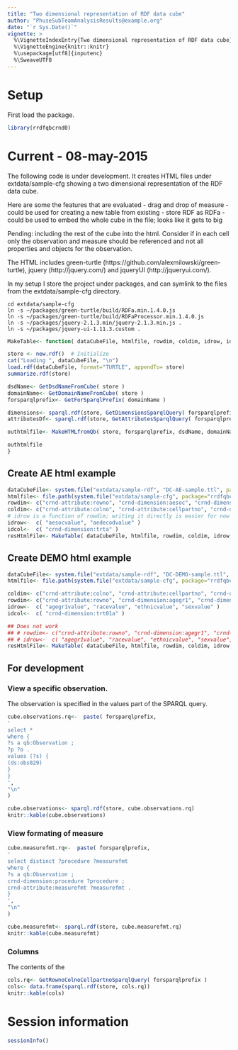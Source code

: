 ```yaml
---
title: "Two dimensional representation of RDF data cube"
author: "PhuseSubTeamAnalysisResults@example.org"
date: "`r Sys.Date()`"
vignette: >
  %\VignetteIndexEntry{Two dimensional representation of RDF data cube}
  %\VignetteEngine{knitr::knitr}
  %\usepackage[utf8]{inputenc}
  %\SweaveUTF8
---
```


# Setup

First load the package.
```r
library(rrdfqbcrnd0)
```


# Current - 08-may-2015

The following code is under development. It creates HTML files
under extdata/sample-cfg showing a two dimensional representation
of the RDF data cube.

Here are some the features that are evaluated
- drag and drop of measure - could be used for creating a new table from existing
- store RDF as RDFa - could be used to embed the whole cube in the file; looks like it gets to big

Pending: including the rest of the cube into the
html. Consider if in each cell only the observation and measure should
be referenced and not all properties and objects for the observation.


The HTML includes green-turtle
(https://github.com/alexmilowski/green-turtle), jquery
(http://jquery.com/) and jqueryUI (http://jqueryui.com/).

In my setup I store the project under packages, and can symlink to the
files from the extdata/sample-cfg directory.


    cd extdata/sample-cfg
    ln -s ~/packages/green-turtle/build/RDFa.min.1.4.0.js 
    ln -s ~/packages/green-turtle/build/RDFaProcessor.min.1.4.0.js 
    ln -s ~/packages/jquery-2.1.3.min/jquery-2.1.3.min.js .
    ln -s ~/packages/jquery-ui-1.11.3.custom .




```r
MakeTable<- function( dataCubeFile, htmlfile, rowdim, coldim, idrow, idcol ) {

store <- new.rdf()  # Initialize
cat("Loading ", dataCubeFile, "\n")
load.rdf(dataCubeFile, format="TURTLE", appendTo= store)
summarize.rdf(store)

dsdName<- GetDsdNameFromCube( store )
domainName<- GetDomainNameFromCube( store )
forsparqlprefix<- GetForSparqlPrefix( domainName )

dimensions<- sparql.rdf(store, GetDimensionsSparqlQuery( forsparqlprefix ) )
attributesDf<- sparql.rdf(store, GetAttributesSparqlQuery( forsparqlprefix ))

outhtmlfile<- MakeHTMLfromQb( store, forsparqlprefix, dsdName, domainName, dimensions, rowdim, coldim, idrow, idcol, htmlfile )

outhtmlfile
}

```

## Create AE html example

```r
dataCubeFile<- system.file("extdata/sample-rdf", "DC-AE-sample.ttl", package="rrdfqbcrnd0")
htmlfile<- file.path(system.file("extdata/sample-cfg", package="rrdfqbcrnd0"), "DC-AE-sample.html")
rowdim<- c("crnd-attribute:rowno", "crnd-dimension:aesoc", "crnd-dimension:aedecod" )
coldim<- c("crnd-attribute:colno", "crnd-attribute:cellpartno", "crnd-dimension:trta" )
# idrow is a function of rowdim; writing it directly is easier for now
idrow<-  c( "aesocvalue", "aedecodvalue" )
idcol<-  c( "crnd-dimension:trta" )
resHtmlFile<- MakeTable( dataCubeFile, htmlfile, rowdim, coldim, idrow, idcol )

```

## Create DEMO html example

```r
dataCubeFile<- system.file("extdata/sample-rdf", "DC-DEMO-sample.ttl", package="rrdfqbcrnd0")
htmlfile<- file.path(system.file("extdata/sample-cfg", package="rrdfqbcrnd0"), "DC-DEMO-sample.html")

coldim<- c("crnd-attribute:colno", "crnd-attribute:cellpartno", "crnd-dimension:trt01a" )
rowdim<- c("crnd-attribute:rowno", "crnd-dimension:agegr1", "crnd-dimension:race", "crnd-dimension:ethnic", "crnd-dimension:sex" )
idrow<-  c( "agegr1value", "racevalue", "ethnicvalue", "sexvalue" )
idcol<-  c( "crnd-dimension:trt01a" )

## Does not work
## # rowdim<- c("crnd-attribute:rowno", "crnd-dimension:agegr1", "crnd-dimension:race", "crnd-dimension:ethnic", "crnd-dimension:sex", "crnd-dimension:procedure" )
## # idrow<-  c( "agegr1value", "racevalue", "ethnicvalue", "sexvalue", "procedurevalue" )
resHtmlFile<- MakeTable( dataCubeFile, htmlfile, rowdim, coldim, idrow, idcol )

```

## For development


### View a specific observation.

The observation is specified in the values part of the SPARQL query.

```r
cube.observations.rq<-  paste( forsparqlprefix,
'
select *
where { 
?s a qb:Observation ; 
?p ?o .
values (?s) {
(ds:obs029)
}
}
',
"\n"                               
)

cube.observations<- sparql.rdf(store, cube.observations.rq)
knitr::kable(cube.observations)

```

### View formating of measure

```r
cube.measurefmt.rq<-  paste( forsparqlprefix,
'
select distinct ?procedure ?measurefmt
where { 
?s a qb:Observation ; 
crnd-dimension:procedure ?procedure ;
crnd-attribute:measurefmt ?measurefmt .
}
',
"\n"                               
)

cube.measurefmt<- sparql.rdf(store, cube.measurefmt.rq)
knitr::kable(cube.measurefmt)

```

### Columns

The contents of the 
```r
cols.rq<- GetRownoColnoCellpartnoSparqlQuery( forsparqlprefix )
cols<- data.frame(sparql.rdf(store, cols.rq))
knitr::kable(cols)

```


# Session information
```r
sessionInfo()
```

